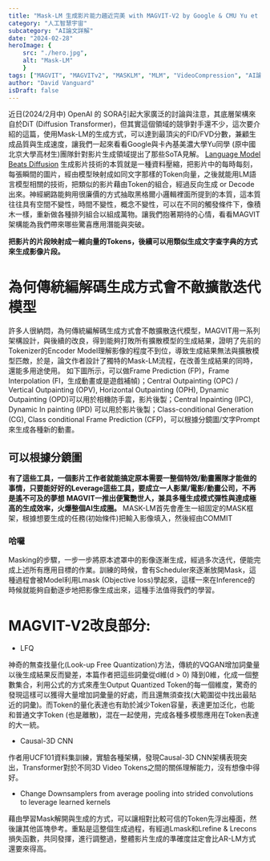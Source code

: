 ```yaml
---
title: "Mask-LM 生成影片能力趨近完美 with MAGVIT-V2 by Google & CMU Yu et al."
category: "人工智慧宇宙"
subcategory: "AI論文詳解"
date: "2024-02-28"
heroImage: { 
    src: "./hero.jpg",
    alt: "Mask-LM"
    }
tags: ["MAGVIT", "MAGVITv2", "MASKLM", "MLM", "VideoCompression", "AI論文詳解", "Google", "VideoPoet","影片生成技術", "遮罩生成語言模型", "遮罩生成法", "神經網路", "能夠用", "很廉價", "方式", "黑格爾", "小邏輯", "本質", "往往", "何傳統", "編解碼", "生成", "不敵", "擴散迭代", "模型"]
author: "David Vanguard"
isDraft: false
---
```


近日(2024/2月中) OpenAI 的 SORA引起大家廣泛的討論與注意，其底層架構來自於DiT (Diffusion Transformer)，但其實這個領域的競爭對手還不少，這次要介紹的這篇，使用Mask-LM的生成方式，可以達到最頂尖的FID/FVD分數，兼顧生成品質與生成速度，讓我們一起來看看Google與卡內基美濃大學Yu同學 (原中國北京大學高材生)團隊針對影片生成領域提出了那些SoTA見解。
[Language Model Beats Diffusion](https://magvit.cs.cmu.edu/v2/)
生成影片技術的本質就是一種資料壓縮，把影片中的每時每刻，每張瞬間的圖片，經由模型映射成如同文字那樣的Token向量，之後就能用LM語言模型相關的技術，把類似的影片藉由Token的組合，經過反向生成 or Decode出來。神經網路能夠用很廉價的方式抽取黑格爾小邏輯裡面所提到的本質，這本質往往具有空間不變性，時間不變性，概念不變性，可以在不同的觸發條件下，像積木一樣，重新做各種排列組合以組成萬物。讓我們抱著期待的心情，看看MAGVIT架構能為我們帶來哪些驚喜應用潛能與突破。

**把影片的片段映射成一維向量的Tokens，後續可以用類似生成文字查字典的方式來生成影像片段。**

# 為何傳統編解碼生成方式會不敵擴散迭代模型
許多人很納悶，為何傳統編解碼生成方式會不敵擴散迭代模型，MAGVIT用一系列架構設計，與後續的改良，得到能夠打敗所有擴散模型的生成結果，證明了先前的Tokenizer的Encoder Model理解影像的程度不到位，導致生成結果無法與擴散模型匹敵，於是，論文作者設計了獨特的Mask-LM流程，在改善生成結果的同時，還能多用途使用。
如下圖所示，可以做Frame Prediction (FP)，Frame Interpolation (FI，生成動畫或是遊戲補幀)；Central Outpainting (OPC) / Vertical Outpainting (OPV), Horizontal Outpainting (OPH), Dynamic Outpainting (OPD)可以用於相機防手震，影片後製；Central Inpainting (IPC), Dynamic In painting (IPD) 可以用於影片後製；Class-conditional Generation (CG), Class conditional Frame Prediction (CFP)，可以根據分鏡圖/文字Prompt來生成各種新的動畫。
## 可以根據分鏡圖
**有了這些工具，一個影片工作者就能搞定原本需要一整個特效/動畫團隊才能做的事情，只要能好好的Leverage這些工具，要成立一人影業/電影/動畫公司，不再是遙不可及的夢想**
**MAGVIT一推出便驚艷世人，兼具多種生成模式彈性與達成極高的生成效率，火爆整個AI生成圈。**
MASK-LM首先會產生一組固定的MASK框架，根據想要生成的任務(初始條件)把輸入影像填入，然後經由COMMIT
### 哈囉
 Masking的步驟，一步一步將原本遮罩中的影像逐漸生成，經過多次迭代，便能完成上述所有應用目標的作業。訓練的時候，會有Scheduler來逐漸放開Mask，這種過程會被Model利用Lmask (Objective loss)學起來，這樣一來在Inference的時候就能夠自動逐步地把影像生成出來，這種手法值得我們的學習。
# MAGVIT-V2改良部分:
* LFQ

神奇的無查找量化(Look-up Free Quantization)方法，傳統的VQGAN增加詞彙量以後生成結果反而變差，本篇作者把這些詞彙從d維(d > 0) 降到0維，化成一個整數集合，利用公式的方式來產生Output Quantized Token的每一個維度，驚奇的發現這樣可以獲得大量增加詞彙量的好處，而且還無須查找(大範圍從中找出最貼近的詞彙)。而Token的量化表達也有助於減少Token容量，表達更加泛化，也能和普通文字Token (也是離散)，混在一起使用，完成各種多模態應用在Token表達的大一統。
* Causal-3D CNN

作者用UCF101資料集訓練，實驗各種架構，發現Causal-3D CNN架構表現突出，Transformer對於不同3D Video Tokens之間的關係理解能力，沒有想像中得好。
* Change Downsamplers from average pooling into strided convolutions to leverage learned kernels

藉由學習Mask解開與生成的方式，可以讓相對比較可信的Token先浮出檯面，然後讓其他區塊參考。重點是這整個生成過程，有經過Lmask和Lrefine & Lrecons 損失函數，共同發揮，進行調整過，整體影片生成的準確度註定會比AR-LM方式還要來得高。
